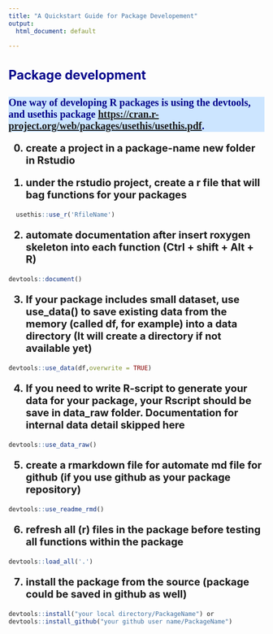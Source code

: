 ```yaml
---
title: "A Quickstart Guide for Package Developement"
output:
  html_document: default

---
```



<style type="text/css">
.main-container {
  max-width: 1200px;
  margin-left: auto;
  margin-right: auto;
}

  }
td {  /* Table  */
  font-size: 8px;
  
}
h1.title {
  font-size: 38px;
  color: DarkRed;
}
h1 { /* Header 1 */
  font-size: 30px;
  color: DarkBlue;
}
h2 { /* Header 2 */
    font-size: 25px;
  color: DarkBlue;
}
h3 { /* Header 3 */
  background: #cce5ff;
  font-size: 20px;
  font-family: "Times New Roman", Times, serif;
  color: DarkBlue;
}
code.r{ /* Code block */
    font-size: 12px;
}
pre { /* Code block - determines code spacing between lines */
    font-size: 14px;
}

ol { /* ordered list style */
    font-size: 20px;font-weight:bold;}

ul {/* dot list style */
font-size: 15px;}


</style>


## Package development 
### One way of developing R packages is using the devtools, and usethis package [https://cran.r-project.org/web/packages/usethis/usethis.pdf](https://cran.r-project.org/web/packages/usethis/usethis.pdf). 

0. create a project in a package-name new folder in Rstudio

1. under the rstudio project, create a r file that will bag functions for your packages
```r
  usethis::use_r('RfileName')
```

2. automate documentation after insert roxygen skeleton into each function (Ctrl + shift + Alt + R)
```r
devtools::document()
```

3. If your package includes small dataset, use use_data() to save existing data from the memory (called df, for example) into a data directory (It will create a directory if not available yet)
```r
devtools::use_data(df,overwrite = TRUE)
```
 

 
4. If you need to write R-script to generate your data for your package, your Rscript should be save in data_raw folder. Documentation for internal data detail skipped here
```r
devtools::use_data_raw()
```

5. create a rmarkdown file for automate md file for github (if you use github as your package repository)
```r
devtools::use_readme_rmd()
```

6. refresh all (r) files in the package before testing all functions within the package
```r
devtools::load_all('.')
```

7. install the package from the source (package could be saved in github as well)
```r
devtools::install("your local directory/PackageName") or 
devtools::install_github("your github user name/PackageName")
```

